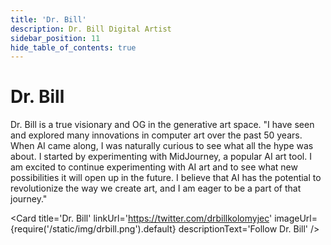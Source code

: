 ```yaml
---
title: 'Dr. Bill'
description: Dr. Bill Digital Artist
sidebar_position: 11
hide_table_of_contents: true
---
```



# Dr. Bill

Dr. Bill is a true visionary and OG in the generative art space.
"I have seen and explored many innovations in computer art over the past 50 years. When AI came along, I was naturally curious to see what all the hype was about. I started by experimenting with MidJourney, a popular AI art tool. I am excited to continue experimenting with AI art and to see what new possibilities it will open up in the future. I believe that AI has the potential to revolutionize the way we create art, and I am eager to be a part of that journey."


<Card
    title='Dr. Bill'
    linkUrl='https://twitter.com/drbillkolomyjec'
    imageUrl={require('/static/img/drbill.png').default}
    descriptionText='Follow Dr. Bill'
/>
